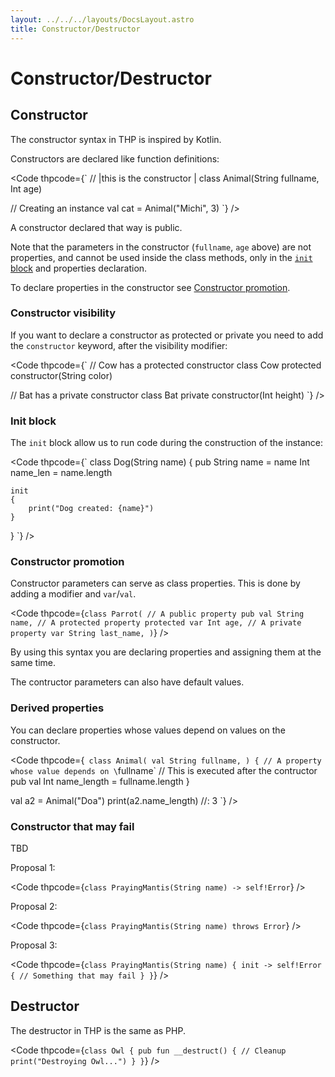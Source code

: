 ```yaml
---
layout: ../../../layouts/DocsLayout.astro
title: Constructor/Destructor
---
```


# Constructor/Destructor


## Constructor

The constructor syntax in THP is inspired by Kotlin.

Constructors are declared like function definitions:

<Code thpcode={`
//          |this is the constructor |
class Animal(String fullname, Int age)

// Creating an instance
val cat = Animal("Michi", 3)
`} />

A constructor declared that way is public.

Note that the parameters in the constructor (`fullname`,
`age` above) are not properties, and cannot be used
inside the class methods, only in the
[`init` block](#init-block) and properties declaration.

To declare properties in the constructor see 
[Constructor promotion](#constructor-promotion).

### Constructor visibility

If you want to declare a constructor as protected
or private you need to add the `constructor`
keyword, after the visibility modifier:


<Code thpcode={`
// Cow has a protected constructor
class Cow
protected constructor(String color)

// Bat has a private constructor
class Bat
private constructor(Int height)
`} />


### Init block

The `init` block allow us to run code during the
construction of the instance:

<Code thpcode={`
class Dog(String name)
{
    pub String name = name
    Int name_len = name.length

    init
    {
        print("Dog created: {name}")
    }
}
`} />




### Constructor promotion

Constructor parameters can serve as class properties.
This is done by adding a modifier and `var`/`val`.

<Code thpcode={`
class Parrot(
    // A public property
    pub val String name,
    // A protected property
    protected var Int age,
    // A private property
    var String last_name,
)
`} />


By using this syntax you are declaring properties and assigning them
at the same time.

The contructor parameters can also have default values.


### Derived properties

You can declare properties whose values depend on values
on the constructor.

<Code thpcode={`
class Animal(
    val String fullname,
)
{
    // A property whose value depends on \`fullname\`
    // This is executed after the contructor
    pub val Int name_length = fullname.length
}

val a2 = Animal("Doa")
print(a2.name_length)   //: 3
`} />


### Constructor that may fail

TBD

Proposal 1:

<Code thpcode={`
class PrayingMantis(String name) -> self!Error
`} />

Proposal 2:

<Code thpcode={`
class PrayingMantis(String name)
throws Error
`} />

Proposal 3:

<Code thpcode={`
class PrayingMantis(String name)
{
    init -> self!Error
    {
        // Something that may fail
    }
}
`} />



## Destructor

The destructor in THP is the same as PHP.

<Code thpcode={`
class Owl
{
    pub fun __destruct()
    {
        // Cleanup
        print("Destroying Owl...")
    }
}
`} />



